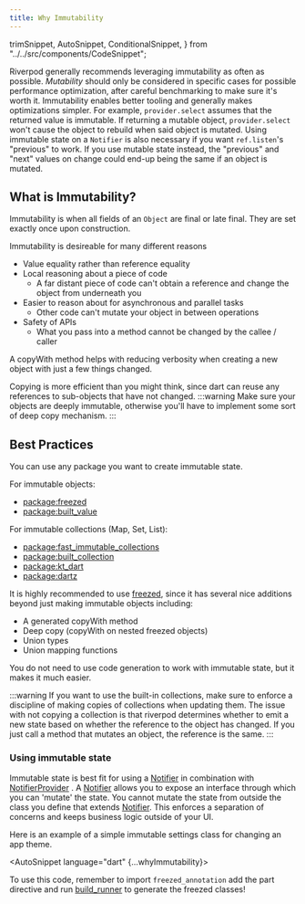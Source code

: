 ```yaml
---
title: Why Immutability
---
```


  trimSnippet,
  AutoSnippet,
  ConditionalSnippet,
} from "../../src/components/CodeSnippet";

Riverpod generally recommends leveraging immutability as often as possible. *Mutability* should only be considered in 
specific cases for possible performance optimization, after careful benchmarking to make sure it's worth it. 
Immutability enables better tooling and generally makes optimizations simpler. For example, `provider.select` 
assumes that the returned value is immutable. If returning a mutable object, `provider.select` won't cause the 
object to rebuild when said object is mutated. Using immutable state on a `Notifier` is also necessary if you 
want `ref.listen`'s "previous" to work. If you use mutable state instead, the "previous" and "next" values on change 
could end-up being the same if an object is mutated.

## What is Immutability?

Immutability is when all fields of an `Object` are final or late final.
They are set exactly once upon construction.

Immutability is desireable for many different reasons

- Value equality rather than reference equality
- Local reasoning about a piece of code
  - A far distant piece of code can't obtain a reference and change the object from underneath you
- Easier to reason about for asynchronous and parallel tasks
  - Other code can't mutate your object in between operations
- Safety of APIs
  - What you pass into a method cannot be changed by the callee / caller

A copyWith method helps with reducing verbosity when creating a new object with just a few things changed.

Copying is more efficient than you might think, since dart can reuse any references to sub-objects that have not changed.
:::warning
Make sure your objects are deeply immutable, otherwise you'll have to implement some sort of deep copy mechanism.
:::

## Best Practices

You can use any package you want to create immutable state.

For immutable objects:

- [package:freezed](https://pub.dev/packages/freezed)
- [package:built_value](https://pub.dev/packages/built_value)

For immutable collections (Map, Set, List):

- [package:fast_immutable_collections](https://pub.dev/packages/fast_immutable_collections)
- [package:built_collection](https://pub.dev/packages/built_collection)
- [package:kt_dart](https://pub.dev/packages/kt_dart)
- [package:dartz](https://pub.dev/packages/dartz)

It is highly recommended to use [freezed],
since it has several nice additions beyond just making immutable objects including:

- A generated copyWith method
- Deep copy (copyWith on nested freezed objects)
- Union types
- Union mapping functions

You do not need to use code generation to work with immutable state, but it makes it much easier.

:::warning
If you want to use the built-in collections, make sure to enforce a discipline of making copies of collections when updating them.
The issue with not copying a collection is that riverpod determines whether to emit a new state based on whether the reference to the object has changed.
If you just call a method that mutates an object, the reference is the same.
:::

### Using immutable state

Immutable state is best fit for using a [Notifier] <ConditionalSnippet codegen={false}> in combination with [NotifierProvider] </ConditionalSnippet>.
A [Notifier] allows you to expose an interface through which you can 'mutate' the state.
You cannot mutate the state from outside the class you define that extends [Notifier].
This enforces a separation of concerns and keeps business logic outside of your UI.

Here is an example of a simple immutable settings class for changing an app theme.

<AutoSnippet language="dart" {...whyImmutability}></AutoSnippet>

To use this code, remember to import `freezed_annotation` add the part directive and run [build_runner] to generate the freezed classes!

[changenotifier]: https://api.flutter.dev/flutter/foundation/ChangeNotifier-class.html
[statenotifier]: https://pub.dev/documentation/riverpod/latest/riverpod/StateNotifier-class.html
[statenotifierprovider]: https://pub.dev/documentation/riverpod/latest/riverpod/StateNotifierProvider-class.html
[notifier]: https://pub.dev/documentation/riverpod/latest/riverpod/Notifier-class.html
[notifierprovider]: https://pub.dev/documentation/riverpod/latest/riverpod/NotifierProvider.html
[asyncvalue]: https://pub.dev/documentation/riverpod/latest/riverpod/AsyncValue-class.html
[freezed]: https://pub.dev/packages/freezed
[build_runner]: https://pub.dev/packages/build_runner
